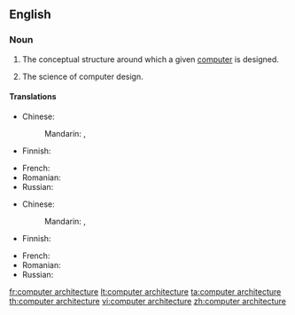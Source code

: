 ==English==

===Noun===
{{en-noun|head=[[computer]] [[architecture]]|-}}

# {{context|computer hardware|lang=en}} The conceptual structure around which a given [[computer]] is designed.
# {{context|computer hardware|lang=en}} The science of computer design.

====Translations====
{{trans-top|conceptual structure}}
* Chinese:
*: Mandarin: {{t|cmn|計算機系統結構}}, {{t|cmn|计算机系统结构|tr=jìsuànjī xìtǒng jiégòu}}
* Finnish: {{t|fi|tietokonearkkitehtuuri}}
{{trans-mid}}
* French: {{t+|fr|architecture des ordinateurs|f}}
* Romanian: {{t|ro|arhitectură de calculator}}
* Russian: {{t-needed|ru}}
{{trans-bottom}}

{{trans-top|science}}
* Chinese:
*: Mandarin: {{t|cmn|計算機系統結構}}, {{t|cmn|计算机系统结构|tr=jìsuànjī xìtǒngjiégòu}}
* Finnish: {{t|fi|tietokonearkkitehtuuri}}
{{trans-mid}}
* French: {{t+|fr|architecture des ordinateurs|f}}
* Romanian: {{t-needed|ro}}
* Russian: {{t-needed|ru}}
{{trans-bottom}}

[[fr:computer architecture]]
[[lt:computer architecture]]
[[ta:computer architecture]]
[[th:computer architecture]]
[[vi:computer architecture]]
[[zh:computer architecture]]